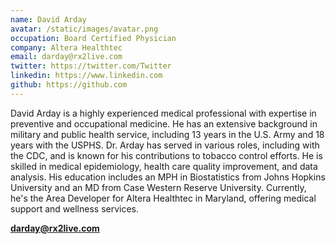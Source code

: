 ```yaml
---
name: David Arday
avatar: /static/images/avatar.png
occupation: Board Certified Physician
company: Altera Healthtec
email: darday@rx2live.com
twitter: https://twitter.com/Twitter
linkedin: https://www.linkedin.com
github: https://github.com
---
```


David Arday is a highly experienced medical professional with expertise in preventive and occupational medicine. He has an extensive background in military and public health service, including 13 years in the U.S. Army and 18 years with the USPHS. Dr. Arday has served in various roles, including with the CDC, and is known for his contributions to tobacco control efforts. He is skilled in medical epidemiology, health care quality improvement, and data analysis. His education includes an MPH in Biostatistics from Johns Hopkins University and an MD from Case Western Reserve University. Currently, he's the Area Developer for Altera Healthtec in Maryland, offering medical support and wellness services.


**darday@rx2live.com**





